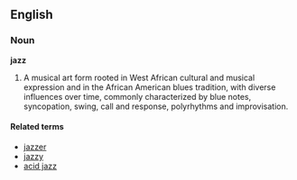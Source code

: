 ==English==
===Noun===
'''jazz'''

# A musical art form rooted in West African cultural and musical expression and in the African American blues tradition, with diverse influences over time, commonly characterized by blue notes, syncopation, swing, call and response, polyrhythms and improvisation. 

====Related terms====
*[[jazzer]]
*[[jazzy]]
*[[acid jazz]]